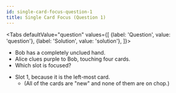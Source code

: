 ```yaml
---
id: single-card-focus-question-1
title: Single Card Focus (Question 1)
---
```



<BeginnersGuideProgress id="single-card-focus-question-1" />

<!-- lint disable no-undefined-references -->

<Tabs
  defaultValue="question"
  values={[
    {label: 'Question', value: 'question'},
    {label: 'Solution', value: 'solution'},
  ]}>
<TabItem value="question">

- Bob has a completely unclued hand.
- Alice clues purple to Bob, touching four cards.
- Which slot is focused?

</TabItem>
<TabItem value="solution">

- Slot 1, because it is the left-most card.
  - (All of the cards are "new" and none of them are on chop.)

</TabItem>
</Tabs>

<SingleCardFocusQuestion1 />
